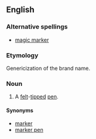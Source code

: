 {{wikipedia}}
==English==
===Alternative spellings===
*[[magic marker]]
===Etymology===
Genericization of the brand name.
===Noun===
#A [[felt]]-[[tip]]ped [[pen]].
====Synonyms====
*[[marker]]
*[[marker pen]]